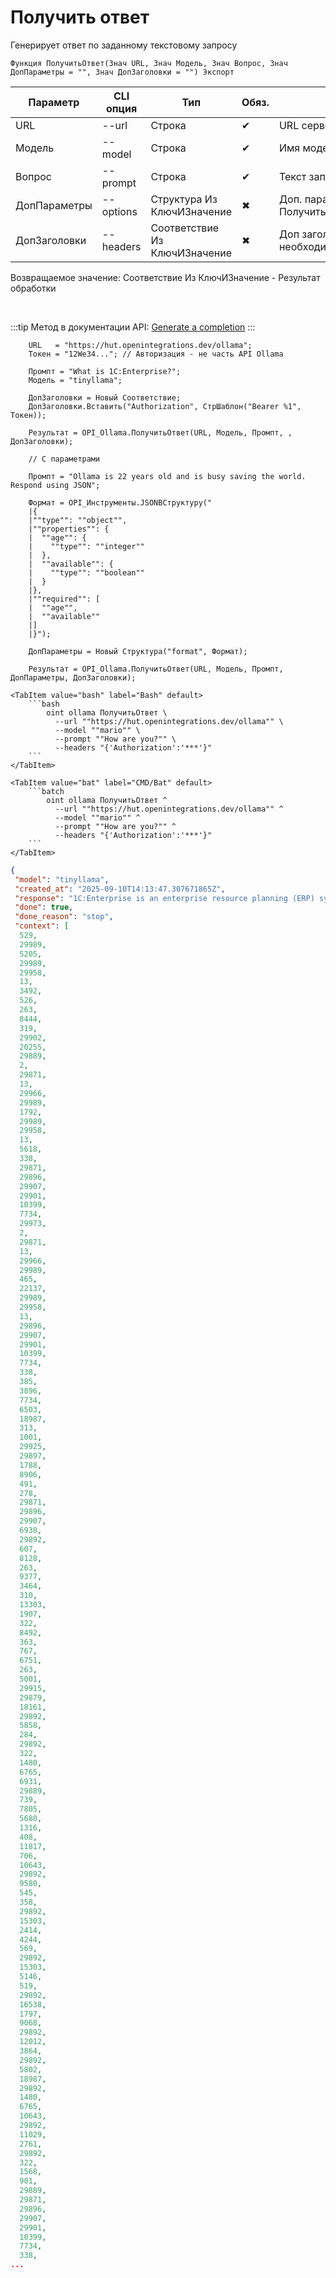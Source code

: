 ﻿---
sidebar_position: 2
description: Получить ответ и другие функции для работы с Ollama в Открытом пакете интеграций - бесплатной open-source библиотеке интеграций для 1С:Предприятие 8, OneScript и CLI
keywords: [1C, 1С, 1С:Предприятие, 1С:Предприятие 8.3, API, Интеграция, Сервисы, Обмен, OneScript, CLI, Ollama]
---


# Получить ответ
 Генерирует ответ по заданному текстовому запросу



`Функция ПолучитьОтвет(Знач URL, Знач Модель, Знач Вопрос, Знач ДопПараметры = "", Знач ДопЗаголовки = "") Экспорт`

  | Параметр | CLI опция | Тип | Обяз. | Назначение |
  |-|-|-|-|-|
  | URL | --url | Строка | &#x2714; | URL сервера Ollama |
  | Модель | --model | Строка | &#x2714; | Имя модели |
  | Вопрос | --prompt | Строка | &#x2714; | Текст запроса |
  | ДопПараметры | --options | Структура Из КлючИЗначение | &#x2716; | Доп. параметры. См. ПолучитьСтруктуруПараметровЗапроса |
  | ДопЗаголовки | --headers | Соответствие Из КлючИЗначение | &#x2716; | Доп заголовки запроса, если необходимо |

  
  Возвращаемое значение:   Соответствие Из КлючИЗначение - Результат обработки

<br/>

:::tip
Метод в документации API: [Generate a completion](https://github.com/ollama/ollama/blob/main/docs/api.md#generate-a-completion)
:::
<br/>



```bsl title="Пример использования для 1С:Предприятие/OneScript"
    URL   = "https://hut.openintegrations.dev/ollama";
    Токен = "12We34..."; // Авторизация - не часть API Ollama

    Промпт = "What is 1C:Enterprise?";
    Модель = "tinyllama";

    ДопЗаголовки = Новый Соответствие;
    ДопЗаголовки.Вставить("Authorization", СтрШаблон("Bearer %1", Токен));

    Результат = OPI_Ollama.ПолучитьОтвет(URL, Модель, Промпт, , ДопЗаголовки);

    // С параметрами

    Промпт = "Ollama is 22 years old and is busy saving the world. Respond using JSON";

    Формат = OPI_Инструменты.JSONВСтруктуру("
    |{
    |""type"": ""object"",
    |""properties"": {
    |  ""age"": {
    |    ""type"": ""integer""
    |  },
    |  ""available"": {
    |    ""type"": ""boolean""
    |  }
    |},
    |""required"": [
    |  ""age"",
    |  ""available""
    |]
    |}");

    ДопПараметры = Новый Структура("format", Формат);

    Результат = OPI_Ollama.ПолучитьОтвет(URL, Модель, Промпт, ДопПараметры, ДопЗаголовки);
```
    

 <Tabs>
  
    <TabItem value="bash" label="Bash" default>
        ```bash
            oint ollama ПолучитьОтвет \
              --url ""https://hut.openintegrations.dev/ollama"" \
              --model ""mario"" \
              --prompt ""How are you?"" \
              --headers "{'Authorization':'***'}"
        ```
    </TabItem>
  
    <TabItem value="bat" label="CMD/Bat" default>
        ```batch
            oint ollama ПолучитьОтвет ^
              --url ""https://hut.openintegrations.dev/ollama"" ^
              --model ""mario"" ^
              --prompt ""How are you?"" ^
              --headers "{'Authorization':'***'}"
        ```
    </TabItem>
</Tabs>


```json title="Результат"
{
 "model": "tinyllama",
 "created_at": "2025-09-10T14:13:47.307671865Z",
 "response": "1C:Enterprise is an enterprise resource planning (ERP) system developed by the 1C Company, which provides a wide range of functionalities and tools for managing a company's financial, operational, and logistics operations. It includes features such as inventory management, procurement, accounts receivable, accounts payable, sales order processing, manufacturing, production planning, logistics management, quality control, and much more. 1C:Enterprise is designed to work with a variety of software platforms and can be customized to meet the specific needs of each organization. It offers cost-effective solutions for small and medium-sized businesses as well as large corporations.",
 "done": true,
 "done_reason": "stop",
 "context": [
  529,
  29989,
  5205,
  29989,
  29958,
  13,
  3492,
  526,
  263,
  8444,
  319,
  29902,
  20255,
  29889,
  2,
  29871,
  13,
  29966,
  29989,
  1792,
  29989,
  29958,
  13,
  5618,
  338,
  29871,
  29896,
  29907,
  29901,
  10399,
  7734,
  29973,
  2,
  29871,
  13,
  29966,
  29989,
  465,
  22137,
  29989,
  29958,
  13,
  29896,
  29907,
  29901,
  10399,
  7734,
  338,
  385,
  3896,
  7734,
  6503,
  18987,
  313,
  1001,
  29925,
  29897,
  1788,
  8906,
  491,
  278,
  29871,
  29896,
  29907,
  6938,
  29892,
  607,
  8128,
  263,
  9377,
  3464,
  310,
  13303,
  1907,
  322,
  8492,
  363,
  767,
  6751,
  263,
  5001,
  29915,
  29879,
  18161,
  29892,
  5858,
  284,
  29892,
  322,
  1480,
  6765,
  6931,
  29889,
  739,
  7805,
  5680,
  1316,
  408,
  11817,
  706,
  10643,
  29892,
  9580,
  545,
  358,
  29892,
  15303,
  2414,
  4244,
  569,
  29892,
  15303,
  5146,
  519,
  29892,
  16538,
  1797,
  9068,
  29892,
  12012,
  3864,
  29892,
  5802,
  18987,
  29892,
  1480,
  6765,
  10643,
  29892,
  11029,
  2761,
  29892,
  322,
  1568,
  901,
  29889,
  29871,
  29896,
  29907,
  29901,
  10399,
  7734,
  338,
...
```
